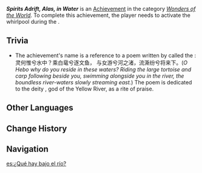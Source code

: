 {{Achievement Infobox
|id           = 81452
|order id     = 1450
|category     = Wonders of the World
|description  = Discover the secret of the Jademouth.
|requirements = Activate the whirlpool during the quest ''[[Floating Jade, Treasure of Chenyu]]''.
|primogems    = 5
|tracking     = 
|topic        = 
|type         = Quest
|quest        = 
|hidden       = 1
}}
'''''Spirits Adrift, Alas, in Water''''' is an [[Achievement]] in the category ''[[Wonders of the World]]''. To complete this achievement, the player needs to activate the whirlpool during the {{Quest|Floating Jade, Treasure of Chenyu}}.

==Trivia==
*The achievement's name is a reference to a poem written by {{w|Qu Yuan}} called the {{w|Jiu Ge|Nine Songs}}: 灵何惟兮水中？乘白鼋兮逐文鱼， 与女游兮河之渚，流澌纷兮将来下。(''O Hebo why do you reside in these waters? Riding the large tortoise and carp following beside you, swimming alongside you in the river, the boundless river-waters slowly streaming east.'') The poem is dedicated to the deity {{w|Hebo}}, god of the Yellow River, as a rite of praise.

==Other Languages==
{{Other Languages
|en       = Spirits Adrift, Alas, in Water
|zhs      = 灵何惟兮水中
|zhs_rm   = Líng Hé Wéi Xī Shuǐzhōng
|zht      = 靈何惟兮水中
|zht_rm   = Líng Hé Wéi Xī Shuǐzhōng
|zh_tl    = O Spirit, Why Do You Dwell In These Waters
|ja       = 水中に宿る霊
|ja_rm    = Suichuu ni Yadoru Rei
|ja_tl    = Spirits Dwelling in Water
|ko       = 신선께선 어찌하여 물속에 계실까
|ko_rm    = 
|ko_tl    = 
|es       = ¿Qué hay bajo el río?
|es_tl    = What's Below the River?
|fr       = Esprits à la dérive, hélas, dans l'eau
|fr_tl    = Spirits Adrift, Alas, in Water
|ru       = Ах, уносит течением духов
|ru_tl    = Ah, Carried Away by the Current of Spirits
|th       = วิญญาณอยู่ท่ามกลางผืนน้ำ
|th_rm    = 
|th_tl    = 
|vi       = Linh Hồn Trong Làn Nước
|vi_tl    = 
|de       = Warum im Wasser treiben?
|de_tl    = Why Drift in the Water?
|id       = Roh-nya Melayang-Layang di Air
|id_tl    = The Spirit is Floating in the Air
|pt       = Espíritos à Deriva na Água, Infelizmente
|pt_tl    = 
|tr       = Akıntıya Kapılmış Uçuşan Ruhlar
|tr_tl    = 
|it       = Spiriti alla deriva, trasportati dalla corrente
|it_tl    = 
}}

==Change History==
{{Change History|4.4}}

==Navigation==
{{Achievement Navbox}}

[[es:¿Qué hay bajo el río?]]